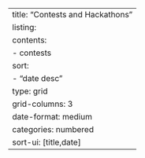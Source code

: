 ---
title: "Contests and Hackathons"
listing: 
  contents: 
    - contests
  sort:
    - "date desc"
  type: grid
  grid-columns: 3
  date-format: medium
  categories: numbered
  sort-ui: [title,date]
---